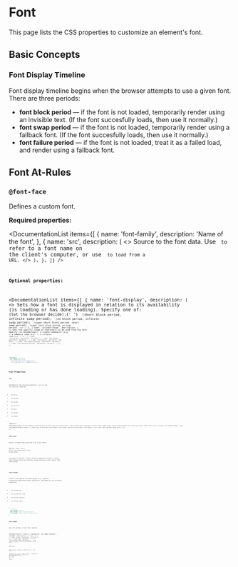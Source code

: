 
# Font

This page lists the CSS properties to customize an element's font.

## Basic Concepts

### Font Display Timeline

Font display timeline begins when the browser attempts to use a given font. There are three periods:

- **font block period** &mdash; if the font is not loaded, temporarily render using an invisible text.
  (If the font succesfully loads, then use it normally.)
- **font swap period** &mdash; if the font is not loaded, temporarily render using a fallback font.
  (If the font succesfully loads, then use it normally.)
- **font failure period** &mdash; if the font is not loaded, treat it as a failed load,
  and render using a fallback font.

## Font At-Rules

### `@font-face`

Defines a custom font.

**Required properties:**

<DocumentationList
  items={[
    {
      name: 'font-family',
      description: 'Name of the font',
    },
    {
      name: 'src',
      description: (
        <>
          Source to the font data. Use <Code str="local(...)" /> to refer to a font name on the
          client's computer, or use <Code str="url(...)" /> to load from a URL.
        </>
      ),
    },
  ]}
/>

**Optional properties:**

<DocumentationList
  items={[
    {
      name: 'font-display',
      description: (
        <>
          Sets how a font is displayed in relation to its availability (is loading or has done
          loading). Specify one of: <Code str="auto" /> (let the browser decide);{' '}
          <Code str="block" /> (short block period, infinite swap period); <Code str="swap" /> (no
          block period, infinite swap period); <Code str="fallback" /> (super short block period,
          short swap period); <Code str="optional" /> (super short block period, no swap period).
        </>
      ),
    },
    {
      name: 'unicode-range',
      description: (
        <>
          Sets the specific range of characters to be used from the font. Specify (in hexadecimal):
          a single codepoint (e.g. <Code str="U+26" />
          ), a codepoint range (e.g. <Code str="U+0025-00FF" />
          ), or a wildcard range (e.g. <Code str="U+4??" />
          ).
        </>
      ),
    },
    {
      name: 'font-variant',
      description: 'See below.',
    },
    {
      name: 'font-weight',
      description: 'See below.',
    },
    {
      name: 'font-stretch',
      description: 'See below.',
    },
    {
      name: 'font-feature-settings',
      description: 'See below.',
    },
    {
      name: 'font-variation-settings',
      description: 'See below.',
    },
  ]}
/>

<!-- prettier-ignore -->
```css
@font-face {
  font-family: examplefont;
  src: local(Example Font),
    url('examplefont.woff') format('woff'),
    url('examplefont.otf') format('opentype');
}
```

## Font Properties

### `font`

Shorthand for the following properties. `font-size` and `font-family` are required.

- `font-style`
- `font-variant`
- `font-weight`
- `font-stretch`
- `font-size`
- `line-height`
- `font-family`

<WebEditor
  html={smartTrim(`
    <p id="font-example">
      Lorem ipsum dolor sit amet, consectetur adipiscing elit, sed do eiusmod tempor incididunt ut labore et dolore magna aliqua.
      Ut enim ad minim veniam, quis nostrud exercitation ullamco laboris nisi ut aliquip ex ea commodo consequat.
    </p>
  `)}
  css={smartTrim(`
    #font-example {
      /* <font-style> <font-variant> <font-weight> <font-stretch> <font-size>/<line-height> <font-family> */
      font: italic small-caps bold 16px/2 "Arial";
    }
  `)}
/>

### `font-style`

Selects a normal/italicized font from a font family.

Specify: `normal`, `italic`, `oblique`, or `oblique <angle>` (e.g. `oblique 14deg`).

According to the spec, “Italic forms are generally cursive in nature while oblique faces are
typically sloped versions of the regular face” (CSS-Tricks).

<Image
  path="/res/web/css/font-style-palatino.png"
  caption="Normal vs italic vs oblique version of Palatino Linotype font."
  sourceString="Microsoft Docs"
/>

### `font-variant`

Controls the usage of alternate glyphs (e.g. ligatures, traditional/simplified Chinese characters).
Shorthand for the following properties:

- `font-variant-caps`
- `font-variant-east-asian`
- `font-variant-ligatures`
- `font-variant-numeric`

```css
p {
  /* Examples */
  font-variant: normal;
  font-variant: small-caps slashed-zero;
  font-variant: common-ligatures tabular-nums;
}
```

### `font-weight`

Sets the boldness of the font. Specify:

<DocumentationList
  items={[
    {
      nameSpecial: 'any number between 1 and 1000',
      description: (
        <>
          E.g. <Code str="500" />
        </>
      ),
    },
    {
      name: 'normal',
      description: (
        <>
          Alias of <Code str="400" />
        </>
      ),
    },
    {
      name: 'bold',
      description: (
        <>
          Alias <Code str="700" />
        </>
      ),
    },
    {
      name: 'lighter',
      description: <>One relative weight lighter than the parent</>,
    },
    {
      name: 'bolder',
      description: <>One relative weight bolder than the parent</>,
    },
  ]}
/>

### `font-stretch`

Selects a normal, condensed, or expanded version of a font. Specify:

<DocumentationList
  items={[
    {
      name: 'normal',
    },
    {
      nameSpecial: 'a percentage',
      description: (
        <>
          between <Code str="50%" /> and <Code str="200%" />
        </>
      ),
    },
    {
      nameSpecial: 'a "condensed" family',
      description: (
        <>
          <Code str="semi-condensed" />, <Code str="condensed" />, <Code str="extra-condensed" />,
          or <Code str="ultra-condensed" />
        </>
      ),
    },
    {
      nameSpecial: 'an "expanded" family',
      description: (
        <>
          <Code str="semi-expanded" />, <Code str="expanded" />, <Code str="extra-expanded" />, or{' '}
          <Code str="ultra-expanded" />
        </>
      ),
    },
  ]}
/>

### `font-size`

Sets the size of the font. Specify:

<DocumentationList
  items={[
    {
      nameSpecial: 'a length',
      description: (
        <>
          E.g. <Code str="16pt" /> or <Code str="16px" />
        </>
      ),
    },
    {
      nameSpecial: 'a percentage',
      description: (
        <>
          E.g. <Code str="75%" /> (relative to its parent)
        </>
      ),
    },
    {
      nameSpecial: 'an absolute-size keyword',
      description: (
        <>
          <Code str="xx-small" />, <Code str="x-small" />, <Code str="small" />,{' '}
          <Code str="medium" />, <Code str="large" />, <Code str="x-large" />,{' '}
          <Code str="xx-large" />, or <Code str="xxx-large" /> (based on the user's default font
          size; the final value is calculated by the browser)
        </>
      ),
    },
    {
      nameSpecial: 'an relative-size keyword',
      description: (
        <>
          <Code str="larger" />, <Code str="smaller" /> (relative to its parent)
        </>
      ),
    },
  ]}
/>

### `line-height`

Sets the height of the line box (distance between the lines of the text). Specify:

<DocumentationList
  items={[
    {
      name: 'normal',
      description: <>depends on the browser</>,
    },
    {
      nameSpecial: 'a number',
      description: (
        <>
          (e.g. <Code str="1.5" />) multiple of the element's font size
        </>
      ),
    },
    {
      nameSpecial: 'a percentage',
      description: (
        <>
          (e.g. <Code str="150%" />) relative to the element's font size
        </>
      ),
    },
    {
      nameSpecial: 'a length',
      description: (
        <>
          (e.g. <Code str="20px" />)
        </>
      ),
    },
  ]}
/>

### `font-family`

Sets a prioritized list of font family names (and/or generic family names) to use.

A font family name would be something like `Arial` or `Times New Roman`, whereas a generic family name is one of:
`serif`, `sans-serif`, `cursive`, `fantasy`, or `monospace`.

### `font-kerning`

Enables or disables kerning. Specify `auto`, `normal`, or `none`.

<Image
  path="/res/web/css/font-kerning.png"
  caption="Kerning disabled vs enabled."
  sourceString="MDN"
/>

## Font Settings Properties

### `font-feature-settings`

Controls advanced typographic features in OpenType fonts.

```css
p {
  font-feature-settings: 'smcp';
  font-feature-settings: 'smcp' on;
  font-feature-settings: 'swsh' 2;
  font-feature-settings: 'smcp', 'swsh' 2;
}
```

### `font-variation-settings`

Sets low-level properties of a variable font.

```css
p {
  font-variation-settings: 'wght' 850;
  font-variation-settings: 'wght' 850, 'slant' 0;
}
```

## Font Variant Properties

### `font-variant-caps`

Controls the use of alternate glyphs for capital letters.

Common values are `normal` and `small-caps`.

<WebEditor
  hideHTML
  hideCSS
  html={smartTrim(`
    <table id="font-variant-caps-example">
      <thead>
        <th>font-variant-caps</th>
        <th>Preview</th>
      </thead>
      <tbody>
        <tr>
          <th>normal</th>
          <td style="font-variant-caps: normal">Lorem ipsum</td>
        </tr>
        <tr>
          <th>small-caps</th>
          <td style="font-variant-caps: small-caps">Lorem ipsum</td>
        </tr>
        <tr>
          <th>all-small-caps</th>
          <td style="font-variant-caps: all-small-caps">Lorem ipsum</td>
        </tr>
        <tr>
          <th>petite-caps</th>
          <td style="font-variant-caps: petite-caps">Lorem ipsum</td>
        </tr>
        <tr>
          <th>all-petite-caps</th>
          <td style="font-variant-caps: all-petite-caps">Lorem ipsum</td>
        </tr>
        <tr>
          <th>unicase</th>
          <td style="font-variant-caps: unicase">Lorem ipsum</td>
        </tr>
        <tr>
          <th>titling-caps</th>
          <td style="font-variant-caps: titling-caps">Lorem ipsum</td>
        </tr>
      </tbody>
    </table>
  `)}
  css={smartTrim(`
  `)}
/>

### `font-variant-east-asian`

Controls the use of alternate glyphs for East Asian scripts (e.g. half-width or full-width, traditional or simplified). Specify:

<DocumentationList
  items={[
    {
      name: 'normal',
      description: <>Don't use alternate glyphs</>,
    },
    {
      name: 'ruby',
      description: (
        <>
          Use of special glyphs for rendering ruby characters (usually slightly bolder for increased
          contrast because ruby characters are usually rendered small)
        </>
      ),
    },
    {
      nameSpecial: 'a variant value',
      description: (
        <>
          <Code str="jis78" />, <Code str="jis83" />, <Code str="jis90" />, <Code str="jis04" />,{' '}
          <Code str="simplified" />, or <Code str="traditional" />. The resulting kanji might
          slightly be altered: e.g. <span style={{ fontVariantEastAsian: 'normal' }}>麹町</span>{' '}
          (normal) vs <span style={{ fontVariantEastAsian: 'jis78' }}>麹町</span> (jis78);{' '}
          <span style={{ fontVariantEastAsian: 'normal' }}>大学</span> (normal) vs{' '}
          <span style={{ fontVariantEastAsian: 'traditional' }}>大学</span> (traditional).
        </>
      ),
    },
    {
      nameSpecial: 'a width value',
      description: (
        <>
          <Code str="proportional-width" /> ("half-width") or <Code str="full-width" />
        </>
      ),
    },
  ]}
/>

### `font-variant-ligatures`

Controls which ligatures are used. Common values are `normal` and `none` (ligature availability depends on the font).
[See here for other font-variant-ligatures values](https://developer.mozilla.org/en-US/docs/Web/CSS/font-variant-ligatures#values).

<WebEditor
  hideHTML
  hideCSS
  html={smartTrim(`
    <table id="font-variant-ligatures-example">
      <thead>
        <th>font-variant-ligatures</th>
        <th>Preview (note the "ffi" and "ffl")</th>
      </thead>
      <tbody>
        <tr>
          <th>normal</th>
          <td style="font-variant-ligatures: normal">Difficult waffles</td>
        </tr>
        <tr>
          <th>none</th>
          <td style="font-variant-ligatures: none">Difficult waffles</td>
        </tr>
      </tbody>
    </table>
  `)}
  css={smartTrim(`
    #font-variant-ligatures-example td {
      font-family: serif;
      font-size: 150%;
    }
  `)}
/>

### `font-variant-numeric`

Controls the usage of alternate glyphs for numbers, fractions, and ordinal markers.
(Alternate glyphs availability depends on the font.)

<WebEditor
  hideHTML
  hideCSS
  html={smartTrim(`
    <table id="font-variant-numeric-example">
      <thead>
        <th>font-variant-numeric</th>
        <th colspan="3">Preview</th>
      </thead>
      <tbody>
        <tr style="font-variant-numeric: normal">
          <th>normal</th>
          <td>0.31415926</td>
          <td>1st 2nd 3rd</td>
          <td>1/2 3/4</td>
        </tr>
        <tr style="font-variant-numeric: ordinal">
          <th>ordinal</th>
          <td>0.31415926</td>
          <td>1st 2nd 3rd</td>
          <td>1/2 3/4</td>
        </tr>
        <tr style="font-variant-numeric: slashed-zero">
          <th>slashed-zero</th>
          <td>0.31415926</td>
          <td>1st 2nd 3rd</td>
          <td>1/2 3/4</td>
        </tr>
        <tr style="font-style: italic">
          <td colspan="4">numeric-figure-values</td>
        </tr>
        <tr style="font-variant-numeric: lining-nums">
          <th>lining-nums</th>
          <td>0.31415926</td>
          <td>1st 2nd 3rd</td>
          <td>1/2 3/4</td>
        </tr>
        <tr style="font-variant-numeric: oldstyle-nums">
          <th>oldstyle-nums</th>
          <td>0.31415926</td>
          <td>1st 2nd 3rd</td>
          <td>1/2 3/4</td>
        </tr>
        <tr style="font-style: italic">
          <td colspan="4">numeric-spacing-values</td>
        </tr>
        <tr style="font-variant-numeric: proportional-nums">
          <th>proportional-nums</th>
          <td>0.31415926</td>
          <td>1st 2nd 3rd</td>
          <td>1/2 3/4</td>
        </tr>
        <tr style="font-variant-numeric: tabular-nums">
          <th>tabular-nums</th>
          <td>0.31415926</td>
          <td>1st 2nd 3rd</td>
          <td>1/2 3/4</td>
        </tr>
        <tr style="font-style: italic">
          <td colspan="4">numeric-fraction-values</td>
        </tr>
        <tr style="font-variant-numeric: diagonal-fractions">
          <th>diagonal-fractions</th>
          <td>0.31415926</td>
          <td>1st 2nd 3rd</td>
          <td>1/2 3/4</td>
        </tr>
        <tr style="font-variant-numeric: stacked-fractions">
          <th>stacked-fractions</th>
          <td>0.31415926</td>
          <td>1st 2nd 3rd</td>
          <td>1/2 3/4</td>
        </tr>
      </tbody>
    </table>
    <small>
      *) This example uses the Source Sans Pro OpenType font, developed by Adobe and used here under the terms of the SIL Open Font License, Version 1.1:
      <a href="http://scripts.sil.org/cms/scripts/page.php?item_id=OFL_web">http://scripts.sil.org/cms/scripts/page.php?item_id=OFL_web</a>
    </small>
  `)}
  css={smartTrim(`
    @font-face {
      font-family: "Source Sans Pro";
      src: url("/res/web/css/SourceSansPro-Regular.otf") format("opentype");
      font-weight: 400;
      font-style: normal;
    }
    #font-variant-numeric-example td {
      font-family: "Source Sans Pro"
    }
  `)}
/>

## Assets

<References
  references={[
    {
      text: 'DWRITE_FONT_STYLE enumeration (dwrite.h) (Microsoft Docs)',
      description: (
        <>
          Appeared in{' '}
          <Link link="https://docs.microsoft.com/en-us/windows/win32/api/dwrite/ne-dwrite-dwrite_font_style" />
        </>
      ),
      link: `https://docs.microsoft.com/en-us/windows/win32/api/dwrite/images/fontstyle_for_palatino.png`,
    },
    {
      text: 'font-kerning (MDN)',
      description: (
        <>
          Appeared in <Link link="https://developer.mozilla.org/en-US/docs/Web/CSS/font-kerning" />
        </>
      ),
      link: `https://developer.mozilla.org/en-US/docs/Web/CSS/font-kerning/font-kerning.png`,
    },
  ]}
></References>

## References

<References
  references={[
    {
      text: '@font-face (MDN)',
      link: `https://developer.mozilla.org/en-US/docs/Web/CSS/@font-face`,
    },
    {
      text: 'font-display (MDN)',
      link: `https://developer.mozilla.org/en-US/docs/Web/CSS/@font-face/font-display`,
    },
    {
      text: 'font (MDN)',
      link: `https://developer.mozilla.org/en-US/docs/Web/CSS/font`,
    },
    {
      text: 'font-style (CSS-Tricks)',
      link: `https://css-tricks.com/almanac/properties/f/font-style/`,
    },
    {
      text: 'font-style (MDN)',
      link: `https://developer.mozilla.org/en-US/docs/Web/CSS/font-style`,
    },
    {
      text: 'font-variant (MDN)',
      link: `https://developer.mozilla.org/en-US/docs/Web/CSS/font-variant`,
    },
    {
      text: 'font-weight (MDN)',
      link: `https://developer.mozilla.org/en-US/docs/Web/CSS/font-weight`,
    },
    {
      text: 'font-stretch (MDN)',
      link: `https://developer.mozilla.org/en-US/docs/Web/CSS/font-stretch`,
    },
    {
      text: 'font-size (MDN)',
      link: `https://developer.mozilla.org/en-US/docs/Web/CSS/font-size`,
    },
    {
      text: 'line-height (MDN)',
      link: `https://developer.mozilla.org/en-US/docs/Web/CSS/line-height`,
    },
    {
      text: 'font-family (MDN)',
      link: `https://developer.mozilla.org/en-US/docs/Web/CSS/font-family`,
    },
    {
      text: 'font-kerning (MDN)',
      link: `https://developer.mozilla.org/en-US/docs/Web/CSS/font-kerning`,
    },
    {
      text: 'font-feature-settings (MDN)',
      link: `https://developer.mozilla.org/en-US/docs/Web/CSS/font-feature-settings`,
    },
    {
      text: 'font-variation-settings (MDN)',
      link: `https://developer.mozilla.org/en-US/docs/Web/CSS/font-variation-settings`,
    },
    {
      text: 'font-variant-caps (MDN)',
      link: `https://developer.mozilla.org/en-US/docs/Web/CSS/font-variant-caps`,
    },
    {
      text: 'font-variant-east-asian (MDN)',
      link: `https://developer.mozilla.org/en-US/docs/Web/CSS/font-variant-east-asian`,
    },
    {
      text: 'font-variant-ligatures (MDN)',
      link: `https://developer.mozilla.org/en-US/docs/Web/CSS/font-variant-ligatures`,
    },
    {
      text: 'font-variant-numeric (MDN)',
      link: `https://developer.mozilla.org/en-US/docs/Web/CSS/font-variant-numeric`,
    },
  ]}
></References>
